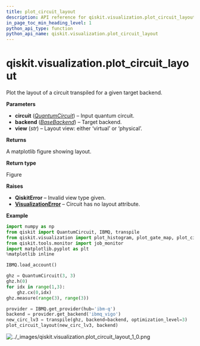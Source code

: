 ```yaml
---
title: plot_circuit_layout
description: API reference for qiskit.visualization.plot_circuit_layout
in_page_toc_min_heading_level: 1
python_api_type: function
python_api_name: qiskit.visualization.plot_circuit_layout
---
```


<span id="qiskit-visualization-plot-circuit-layout" />

# qiskit.visualization.plot\_circuit\_layout

<Function id="qiskit.visualization.plot_circuit_layout" isDedicatedPage={true} github="https://github.com/qiskit/qiskit/tree/stable/0.18/qiskit/visualization/gate_map.py" signature="plot_circuit_layout(circuit, backend, view='virtual')">
  Plot the layout of a circuit transpiled for a given target backend.

  **Parameters**

  *   **circuit** ([*QuantumCircuit*](qiskit.circuit.QuantumCircuit "qiskit.circuit.QuantumCircuit")) – Input quantum circuit.
  *   **backend** ([*BaseBackend*](qiskit.providers.BaseBackend "qiskit.providers.BaseBackend")) – Target backend.
  *   **view** (*str*) – Layout view: either ‘virtual’ or ‘physical’.

  **Returns**

  A matplotlib figure showing layout.

  **Return type**

  Figure

  **Raises**

  *   **QiskitError** – Invalid view type given.
  *   [**VisualizationError**](qiskit.visualization.VisualizationError "qiskit.visualization.VisualizationError") – Circuit has no layout attribute.

  **Example**

  ```python
  import numpy as np
  from qiskit import QuantumCircuit, IBMQ, transpile
  from qiskit.visualization import plot_histogram, plot_gate_map, plot_circuit_layout
  from qiskit.tools.monitor import job_monitor
  import matplotlib.pyplot as plt
  %matplotlib inline

  IBMQ.load_account()

  ghz = QuantumCircuit(3, 3)
  ghz.h(0)
  for idx in range(1,3):
      ghz.cx(0,idx)
  ghz.measure(range(3), range(3))

  provider = IBMQ.get_provider(hub='ibm-q')
  backend = provider.get_backend('ibmq_vigo')
  new_circ_lv3 = transpile(ghz, backend=backend, optimization_level=3)
  plot_circuit_layout(new_circ_lv3, backend)
  ```

  ![../\_images/qiskit.visualization.plot\_circuit\_layout\_1\_0.png](/images/api/qiskit/0.32/qiskit.visualization.plot_circuit_layout_1_0.png)
</Function>

